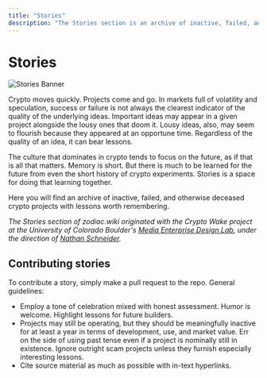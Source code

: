 ```yaml
---
title: "Stories"
description: "The Stories section is an archive of inactive, failed, and otherwise deceased crypto projects with lessons worth remembering."
---
```


# Stories

![Stories Banner](/libray-of-the-zodiac.jpg)

Crypto moves quickly. Projects come and go. In markets full of volatility and speculation, success or failure is not always the clearest indicator of the quality of the underlying ideas. Important ideas may appear in a given project alongside the lousy ones that doom it. Lousy ideas, also, may seem to flourish because they appeared at an opportune time. Regardless of the quality of an idea, it can bear lessons.

The culture that dominates in crypto tends to focus on the future, as if that is all that matters. Memory is short. But there is much to be learned for the future from even the short history of crypto experiments. Stories is a space for doing that learning together.

Here you will find an archive of inactive, failed, and otherwise deceased crypto projects with lessons worth remembering.

_The Stories section of zodiac.wiki originated with the Crypto Wake project at the University of Colorado Boulder's [Media Enterprise Design Lab](https://www.colorado.edu/lab/medlab/), under the direction of [Nathan Schneider](https://x.com/ntnsndr)._

## Contributing stories

To contribute a story, simply make a pull request to the repo. General guidelines:

- Employ a tone of celebration mixed with honest assessment. Humor is welcome. Highlight lessons for future builders.
- Projects may still be operating, but they should be meaningfully inactive for at least a year in terms of development, use, and market value. Err on the side of using past tense even if a project is nominally still in existence. Ignore outright scam projects unless they furnish especially interesting lessons.
- Cite source material as much as possible with in-text hyperlinks.